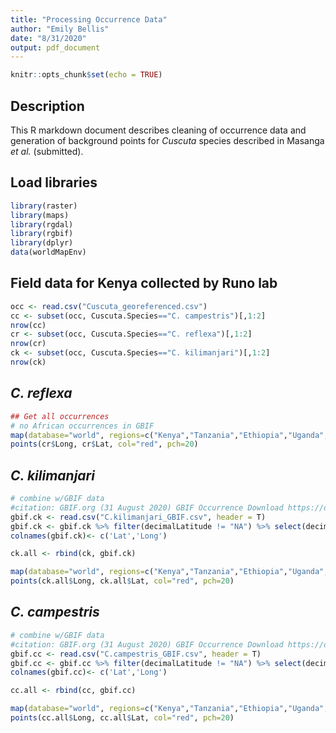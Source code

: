 ```yaml
---
title: "Processing Occurrence Data"
author: "Emily Bellis"
date: "8/31/2020"
output: pdf_document
---
```


```r
knitr::opts_chunk$set(echo = TRUE)
```

## Description 
This R markdown document describes cleaning of occurrence data and generation of background points for *Cuscuta* species described in Masanga *et al.* (submitted).  

## Load libraries
```r
library(raster)
library(maps)
library(rgdal)
library(rgbif)
library(dplyr)
data(worldMapEnv)
```


## Field data for Kenya collected by Runo lab
```r
occ <- read.csv("Cuscuta_georeferenced.csv")
cc <- subset(occ, Cuscuta.Species=="C. campestris")[,1:2]
nrow(cc)
cr <- subset(occ, Cuscuta.Species=="C. reflexa")[,1:2]
nrow(cr)
ck <- subset(occ, Cuscuta.Species=="C. kilimanjari")[,1:2]
nrow(ck)
```

## *C. reflexa*
```r
## Get all occurrences 
# no African occurrences in GBIF
map(database="world", regions=c("Kenya","Tanzania","Ethiopia","Uganda","Rwanda","Burundi","Sudan","South Sudan","Eritrea","Somalia","Malawi"))
points(cr$Long, cr$Lat, col="red", pch=20)
```

## *C. kilimanjari*
```r
# combine w/GBIF data
#citation: GBIF.org (31 August 2020) GBIF Occurrence Download https://doi.org/10.15468/dl.muwe3t
gbif.ck <- read.csv("C.kilimanjari_GBIF.csv", header = T)
gbif.ck <- gbif.ck %>% filter(decimalLatitude != "NA") %>% select(decimalLatitude, decimalLongitude)
colnames(gbif.ck)<- c('Lat','Long')

ck.all <- rbind(ck, gbif.ck)

map(database="world", regions=c("Kenya","Tanzania","Ethiopia","Uganda","Rwanda","Burundi","Sudan","South Sudan","Eritrea","Somalia","Malawi"))
points(ck.all$Long, ck.all$Lat, col="red", pch=20)
```

## *C. campestris*
```r
# combine w/GBIF data
#citation: GBIF.org (31 August 2020) GBIF Occurrence Download https://doi.org/10.15468/dl.y8rtg4
gbif.cc <- read.csv("C.campestris_GBIF.csv", header = T)
gbif.cc <- gbif.cc %>% filter(decimalLatitude != "NA") %>% select(decimalLatitude, decimalLongitude)
colnames(gbif.cc)<- c('Lat','Long')

cc.all <- rbind(cc, gbif.cc)

map(database="world", regions=c("Kenya","Tanzania","Ethiopia","Uganda","Rwanda","Burundi","Sudan","South Sudan","Eritrea","Somalia","Malawi"))
points(cc.all$Long, cc.all$Lat, col="red", pch=20)
```